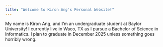 ```yaml
---
title: "Welcome to Kiron Ang's Personal Website!"
---
```


My name is Kiron Ang, and I'm an undergraduate student at Baylor University! I currently live in Waco, TX as I pursue a Bachelor of Science in Informatics. I plan to graduate in December 2025 unless something goes horribly wrong.
